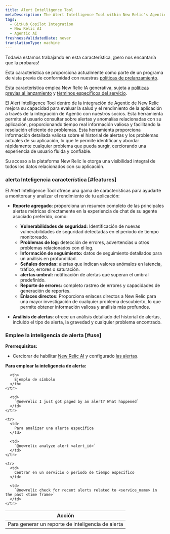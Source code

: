 ```yaml
---
title: Alert Intelligence Tool
metaDescription: The Alert Intelligence Tool within New Relic's Agentic Integration enhances your ability to assess application health and performance through the agentic integration with our partners.
tags:
  - GitHub Copilot Integration
  - New Relic AI
  - Agentic AI
freshnessValidatedDate: never
translationType: machine
---
```


<Callout title="avance">
  Todavía estamos trabajando en esta característica, ¡pero nos encantaría que la probaras!

  Esta característica se proporciona actualmente como parte de un programa de vista previa de conformidad con nuestras [políticas de prelanzamiento](/docs/licenses/license-information/referenced-policies/new-relic-pre-release-policy).

  Esta característica emplea New Relic IA generativa, sujeta a [políticas previas al lanzamiento](/docs/licenses/license-information/referenced-policies/new-relic-pre-release-policy) y [términos específicos del servicio](https://newrelic.com/termsandconditions/service-specific).
</Callout>

El Alert Intelligence Tool dentro de la integración de Agentic de New Relic mejora su capacidad para evaluar la salud y el rendimiento de la aplicación a través de la integración de Agentic con nuestros socios. Esta herramienta permite al usuario consultar sobre alertas y anomalías relacionadas con su aplicación, proporcionando tiempo real información valiosa y facilitando la resolución eficiente de problemas. Esta herramienta proporciona información detallada valiosa sobre el historial de alertas y los problemas actuales de su aplicación, lo que le permite identificar y abordar rápidamente cualquier problema que pueda surgir, cerciorando una experiencia de usuario fluida y confiable.

Su acceso a la plataforma New Relic le otorga una visibilidad integral de todos los datos relacionados con su aplicación.

### alerta Inteligencia característica [#features]

El Alert Intelligence Tool ofrece una gama de características para ayudarte a monitorear y analizar el rendimiento de tu aplicación:

* **Reporte agregado**: proporciona un resumen completo de las principales alertas métricas directamente en la experiencia de chat de su agente asociado preferido, como:

  * **Vulnerabilidades de seguridad:** Identificación de nuevas vulnerabilidades de seguridad detectadas en el periodo de tiempo monitoreado.
  * **Problemas de log:** detección de errores, advertencias u otros problemas relacionados con el log.
  * **Información de seguimiento:** datos de seguimiento detallados para un análisis en profundidad.
  * **Señales doradas:** alertas que indican valores anómalos en latencia, tráfico, errores o saturación.
  * **alertas umbral:** notificación de alertas que superan el umbral predefinido.
  * **Reporte de errores:** completo rastreo de errores y capacidades de generación de reportes.
  * **Enlaces directos:** Proporciona enlaces directos a New Relic para una mayor investigación de cualquier problema descubierto, lo que permite obtener información valiosa y análisis más profundos.

* **Análisis de alertas**: ofrece un análisis detallado del historial de alertas, incluido el tipo de alerta, la gravedad y cualquier problema encontrado.

### Emplee la inteligencia de alerta [#use]

**Prerrequisitos:**

* Cerciorar de habilitar [New Relic AI](/docs/agentic-ai/new-relic-ai/#enable) y configurado [las alertas](/docs/alerts/overview/).

**Para emplear la inteligencia de alerta:**

<table>
  <thead>
    <tr>
      <th>
        Acción
      </th>

      <th>
        Ejemplo de símbolo
      </th>
    </tr>
  </thead>

  <tbody>
    <tr>
      <td>
        Para generar un reporte de inteligencia de alerta
      </td>

      <td>
        `@newrelic I just got paged by an alert? What happened`
      </td>
    </tr>

    <tr>
      <td>
        Para analizar una alerta específica
      </td>

      <td>
        `@newrelic analyze alert <alert_id>`
      </td>
    </tr>

    <tr>
      <td>
        Centrar en un servicio o periodo de tiempo específico
      </td>

      <td>
        `@newrelic check for recent alerts related to <service_name> in the past <time frame>`
      </td>
    </tr>
  </tbody>
</table>